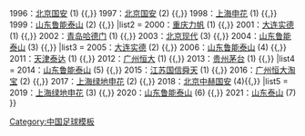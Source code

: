 {{Navbox
|name  = 中国足协杯冠军
|titlestyle=background:#DB000D; color:#FBEA0E;
|title = [[中國足協盃|<span style="color: #FBEA0E">中国足协杯冠军</span>]]
|list1 = 1995：[[山东鲁能泰山足球俱乐部|济南泰山]] (1) {{,}} 1996：[[北京国安足球俱乐部|北京国安]] (1) {{,}} 1997：[[北京国安足球俱乐部|北京国安]] (2) {{,}} 1998：[[上海绿地申花足球俱乐部|上海申花]] (1) {{,}} 1999：[[山东鲁能泰山足球俱乐部|山东鲁能泰山]] (2) {{,}}
|list2 = 2000：[[重庆当代力帆足球俱乐部|重庆力帆]] (1) {{,}} 2001：[[大连实德足球俱乐部|大连实德]] (1) {{,}} 2002：[[青岛中能足球俱乐部|青岛哈德门]] (1) {{,}} 2003：[[北京国安足球俱乐部|北京现代]] (3) {{,}} 2004：[[山东鲁能泰山足球俱乐部|山东鲁能泰山]] (3) {{,}}
|list3 = 2005：[[大连实德足球俱乐部|大连实德]] (2) {{,}} 2006：[[山东鲁能泰山足球俱乐部|山东鲁能泰山]] (4) {{,}} 2011：[[天津津门虎足球俱乐部|天津泰达]] (1) {{,}} 2012：[[广州恒大淘宝足球俱乐部|广州恒大]] (1) {{,}} 2013：[[北京人和足球俱乐部|贵州茅台]] (1) {{,}}
|list4 = 2014：[[山东鲁能泰山足球俱乐部|山东鲁能泰山]] (5) {{,}} 2015：[[江苏苏宁足球俱乐部|江苏国信舜天]] (1) {{,}} 2016：[[广州恒大淘宝足球俱乐部|广州恒大淘宝]] (2) {{,}} 2017：[[上海绿地申花足球俱乐部|上海绿地申花]] (2) {{,}} 2018：[[北京国安足球俱乐部|北京中赫国安]] (4){{,}} 
|list5 = 2019：[[上海绿地申花足球俱乐部|上海绿地申花]] (3) {{,}} 2020：[[山东鲁能泰山足球俱乐部|山东鲁能泰山]] (6) {{,}} 2021：[[山东泰山足球俱乐部|山东泰山]] (7)
}}
<noinclude>
{{DEFAULTSORT:Chinese FA Cup champions}}
[[Category:中国足球模板]]
</noinclude>